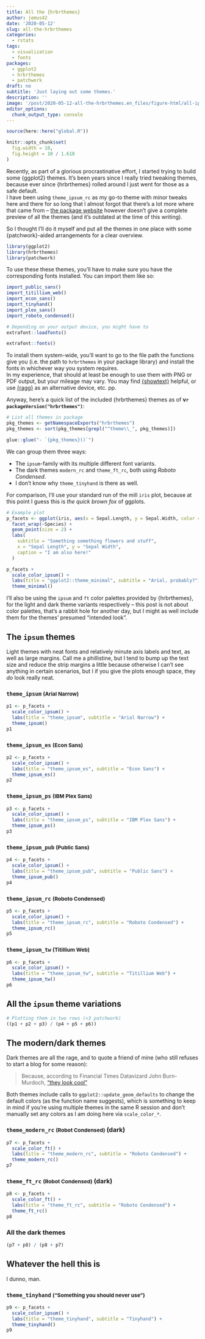 ```yaml
---
title: All the {hrbrthemes}
author: jemus42
date: '2020-05-12'
slug: all-the-hrbrthemes
categories:
  - rstats
tags:
  - visualization
  - fonts
packages:
  - ggplot2
  - hrbrthemes
  - patchwork
draft: no
subtitle: 'Just laying out some themes.'
description: ''
image: '/post/2020-05-12-all-the-hrbrthemes.en_files/figure-html/all-ipsum-themes-1.png'
editor_options:
  chunk_output_type: console
---
```


```r
source(here::here("global.R"))

knitr::opts_chunk$set(
  fig.width = 10,
  fig.height = 10 / 1.618
)
```

Recently, as part of a glorious procrastinative effort, I started trying to build some {ggplot2} themes. It's been years since I really tried tweaking themes, because ever since {hrbrthemes} rolled around I just went for those as a safe default.  
I have been using `theme_ipsum_rc` as my go-to theme with minor tweaks here and there for so long that I almost forgot that there's a lot more where that came from – [the package website](https://hrbrmstr.github.io/hrbrthemes/) however doesn't give a complete preview of all the themes (and it's outdated at the time of this writing).  

So I thought I'll do it myself and put all the themes in one place with some {patchwork}-aided arrangements for a clear overview.

```r
library(ggplot2)
library(hrbrthemes)
library(patchwork)
```

To use these these themes, you'll have to make sure you have the corresponding fonts installed. You can import them like so:

```r
import_public_sans()
import_titillium_web()
import_econ_sans()
import_tinyhand()
import_plex_sans()
import_roboto_condensed()

# Depending on your output device, you might have to
extrafont::loadfonts()
```

```r
extrafont::fonts()
```

To install them system-wide, you'll want to go to the file path the functions give you (i.e. the path to `hrbrthemes` in your package library) and install the fonts in whichever way you system requires.  
In my experience, that should at least be enough to use them with PNG or PDF output, but your mileage may vary. You may find [{showtext}](https://github.com/yixuan/showtext) helpful, or use [{ragg}](https://ragg.r-lib.org/) as an alternative device, etc. pp.

Anyway, here's a quick list of the included {hrbrthemes} themes as of **v`r packageVersion("hrbrthemes")`**:

```r
# List all themes in package
pkg_themes <- getNamespaceExports("hrbrthemes")
pkg_themes <- sort(pkg_themes[grepl("^theme\\_", pkg_themes)])

glue::glue("- `{pkg_themes}()`")
```

We can group them three ways:

- The `ipsum`-family with its multiple different font variants.
- The dark themes `modern_rc` and `theme_ft_rc`, both using *Roboto Condensed*.
- I don't know why `theme_tinyhand` is there as well.

For comparison, I'll use your standard run of the mill `iris` plot, because at this point I guess this is *the quick brown fox* of ggplots.

```r
# Example plot
p_facets <- ggplot(iris, aes(x = Sepal.Length, y = Sepal.Width, color = Species)) +
  facet_wrap(~Species) +
  geom_point(size = 2) +
  labs(
    subtitle = "Something something flowers and stuff",
    x = "Sepal Length", y = "Sepal Width",
    caption = "I am also here!"
  )

p_facets +
  scale_color_ipsum() +
  labs(title = "ggplot2::theme_minimal", subtitle = "Arial, probably?") +
  theme_minimal()
```

I'll also be using the `ipsum` and `ft` color palettes provided by {hrbrthemes}, for the light and dark theme variants respectively – this post is not about color palettes, that's a rabbit hole for another day, but I might as well include them for the themes' presumed "intended look".


## The `ipsum` themes

Light themes with neat fonts and relatively minute axis labels and text, as well as large margins. Call me a phillistine, but I tend to bump up the text size and reduce the strip margins a little because otherwise I can't see anything in certain scenarios, but I if you give the plots enough space, they *do* look really neat.

### `theme_ipsum` <small>(Arial Narrow)</small>

```r
p1 <- p_facets + 
  scale_color_ipsum() +
  labs(title = "theme_ipsum", subtitle = "Arial Narrow") +
  theme_ipsum()
p1
```


### `theme_ipsum_es` <small>(Econ Sans)</small>

```r
p2 <- p_facets + 
  scale_color_ipsum() +
  labs(title = "theme_ipsum_es", subtitle = "Econ Sans") +
  theme_ipsum_es()
p2
```


### `theme_ipsum_ps` <small>(IBM Plex Sans)</small>

```r
p3 <- p_facets + 
  scale_color_ipsum() +
  labs(title = "theme_ipsum_ps", subtitle = "IBM Plex Sans") +
  theme_ipsum_ps()
p3
```


### `theme_ipsum_pub` <small>(Public Sans)</small>

```r
p4 <- p_facets + 
  scale_color_ipsum() +
  labs(title = "theme_ipsum_pub", subtitle = "Public Sans") +
  theme_ipsum_pub()
p4
```


### `theme_ipsum_rc` <small>(Roboto Condensed)</small>

```r
p5 <- p_facets + 
  scale_color_ipsum() +
  labs(title = "theme_ipsum_rc", subtitle = "Roboto Condensed") +
  theme_ipsum_rc()
p5
```


### `theme_ipsum_tw` <small>(Titillium Web)</small>

```r
p6 <- p_facets + 
  scale_color_ipsum() +
  labs(title = "theme_ipsum_tw", subtitle = "Titillium Web") +
  theme_ipsum_tw()
p6
```

## All the `ipsum` theme variations

```r
# Plotting them in two rows (<3 patchwork)
((p1 + p2 + p3) / (p4 + p5 + p6))
```

## The modern/dark themes

Dark themes are all the rage, and to quote a friend of mine (who still refuses to start a blog for some reason):

> Because, according to Financial Times Datavizard John Burn-Murdoch, ["they look cool"](https://twitter.com/jburnmurdoch/status/1231235791562694659)

Both themes include calls to `ggplot2::update_geom_defaults` to change the default colors (as the function name suggests), which is something to keep in mind if you're using multiple themes in the same R session and don't manually set any colors as I am doing here via `scale_color_*`.

### `theme_modern_rc` <small>(Robot Condensed)</small> (dark)

```r
p7 <- p_facets + 
  scale_color_ft() +
  labs(title = "theme_modern_rc", subtitle = "Roboto Condensed") +
  theme_modern_rc()
p7
```

### `theme_ft_rc` <small>(Robot Condensed)</small> (dark)

```r
p8 <- p_facets + 
  scale_color_ft() +
  labs(title = "theme_ft_rc", subtitle = "Roboto Condensed") +
  theme_ft_rc()
p8
```

### All the dark themes

```r
(p7 + p8) / (p8 + p7)
```

## Whatever the hell this is

I dunno, man.

### `theme_tinyhand` <small>("Something you should never use")</small>

```r
p9 <- p_facets + 
  scale_color_ipsum() +
  labs(title = "theme_tinyhand", subtitle = "Tinyhand") +
  theme_tinyhand()
p9
```
